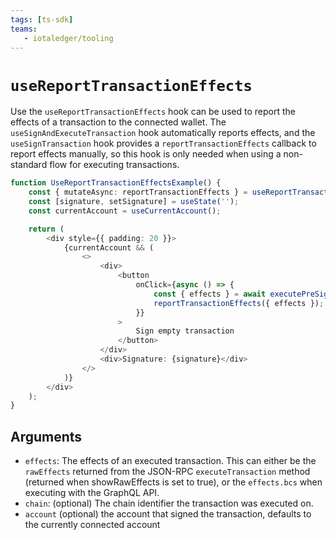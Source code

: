 ```yaml
---
tags: [ts-sdk]
teams:
   - iotaledger/tooling
---
```

# `useReportTransactionEffects`

Use the `useReportTransactionEffects` hook can be used to report the effects of a transaction to the
connected wallet. The `useSignAndExecuteTransaction` hook automatically reports effects, and the
`useSignTransaction` hook provides a `reportTransactionEffects` callback to report effects manually,
so this hook is only needed when using a non-standard flow for executing transactions.

```ts live
function UseReportTransactionEffectsExample() {
    const { mutateAsync: reportTransactionEffects } = useReportTransactionEffects();
    const [signature, setSignature] = useState('');
    const currentAccount = useCurrentAccount();

    return (
        <div style={{ padding: 20 }}>
            {currentAccount && (
                <>
                    <div>
                        <button
                            onClick={async () => {
                                const { effects } = await executePreSignedTransaction();
                                reportTransactionEffects({ effects });
                            }}
                        >
                            Sign empty transaction
                        </button>
                    </div>
                    <div>Signature: {signature}</div>
                </>
            )}
        </div>
    );
}
```

## Arguments

- `effects`: The effects of an executed transaction. This can either be the `rawEffects` returned
  from the JSON-RPC `executeTransaction` method (returned when showRawEffects is set to true),
  or the `effects.bcs` when executing with the GraphQL API.
- `chain`: (optional) The chain identifier the transaction was executed on.
- `account` (optional) the account that signed the transaction, defaults to the currently connected
  account
